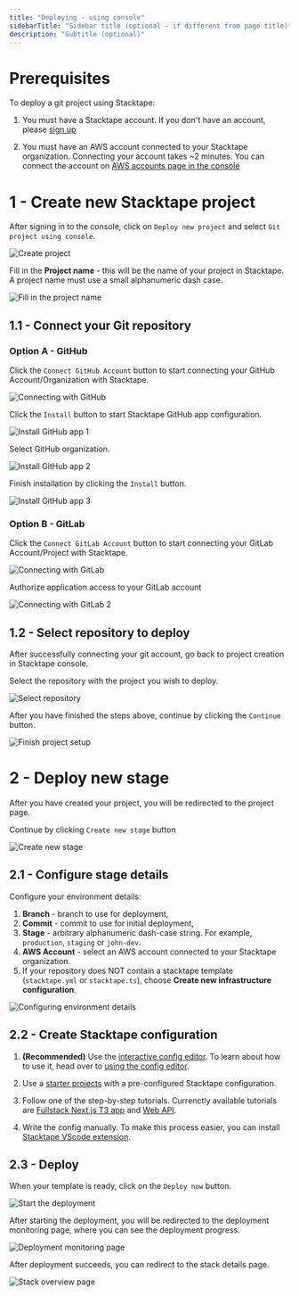 ```yaml
---
title: "Deploying - using console"
sidebarTitle: "Sidebar title (optional - if different from page title)"
description: "Subtitle (optional)"
---
```


# Prerequisites

To deploy a git project using Stacktape:

1. You must have a Stacktape account. If you don't have an account, please
   [sign up](https://console.stacktape.com/sign-up)

2. You must have an AWS account connected to your Stacktape organization. Connecting your account takes ~2 minutes. You
   can connect the account on [AWS accounts page in the console](https://console.stacktape.com/aws-accounts)

# 1 - Create new Stacktape project

After signing in to the console, click on `Deploy new project` and select `Git project using console`.

![Create project](/static/getting-started/first-deploy/docs1.png)

Fill in the **Project name** - this will be the name of your project in Stacktape. A project name must use a small
alphanumeric dash case.

![Fill in the project name](/static/connect-gitlab/1.png)

## 1.1 - Connect your Git repository

### Option A - GitHub

Click the `Connect GitHub Account` button to start connecting your GitHub Account/Organization with Stacktape.

![Connecting with GitHub](/static/getting-started/first-deploy/docsgithub1.png)

Click the `Install` button to start Stacktape GitHub app configuration.

![Install GitHub app 1](/static/getting-started/first-deploy/docsinstall.png)

Select GitHub organization.

![Install GitHub app 2](/static/getting-started/first-deploy/docsgithubconnect3.png)

Finish installation by clicking the `Install` button.

![Install GitHub app 3](/static/getting-started/first-deploy/docsgithubconnect4.png)

### Option B - GitLab

Click the `Connect GitLab Account` button to start connecting your GitLab Account/Project with Stacktape.

![Connecting with GitLab](/static/connect-gitlab/1.png)

Authorize application access to your GitLab account

![Connecting with GitLab 2](/static/connect-gitlab/2.png)

## 1.2 - Select repository to deploy

After successfully connecting your git account, go back to project creation in Stacktape console.

Select the repository with the project you wish to deploy.

![Select repository](/static/getting-started/first-deploy/docsgithub2.png)

After you have finished the steps above, continue by clicking the `Continue` button.

![Finish project setup](/static/getting-started/first-deploy/docs2.3.png)

# 2 - Deploy new stage

After you have created your project, you will be redirected to the project page.

Continue by clicking `Create new stage` button

![Create new stage](/static/getting-started/first-deploy/project4.png)

## 2.1 - Configure stage details

Configure your environment details:

1. **Branch** - branch to use for deployment,
2. **Commit** - commit to use for initial deployment,
3. **Stage** - arbitrary alphanumeric dash-case string. For example, `production`, `staging` or `john-dev`.
4. **AWS Account** - select an AWS account connected to your Stacktape organization.
5. If your repository does NOT contain a stacktape template (`stacktape.yml` or `stacktape.ts`), choose **Create new
   infrastructure configuration**.

![Configuring environment details](/static/getting-started/first-deploy/docs4.png)

## 2.2 - Create Stacktape configuration

1.  **(Recommended)** Use the [interactive config editor](https://console.stacktape.com/template-editor). To learn about
    how to use it, head over to [using the config editor](/getting-started/using-config-editor).

2.  Use a [starter projects](/getting-started/starter-project) with a pre-configured Stacktape configuration.

3.  Follow one of the step-by-step tutorials. Currenctly available tutorials are
    [Fullstack Next.js T3 app](/tutorials/t3-nextjs-app) and [Web API](/tutorials/web-api).

4.  Write the config manually. To make this process easier, you can install
    [Stacktape VScode extension](https://marketplace.visualstudio.com/items?itemName=stacktape.vscode-stacktape).

## 2.3 - Deploy

When your template is ready, click on the `Deploy now` button.

![Start the deployment](/static/getting-started/first-deploy/docscode4.png)

After starting the deployment, you will be redirected to the deployment monitoring page, where you can see the
deployment progress.

![Deployment monitoring page](/static/getting-started/first-deploy/docs13.png)

After deployment succeeds, you can redirect to the stack details page.

![Stack overview page](/static/getting-started/first-deploy/docs14.png)
